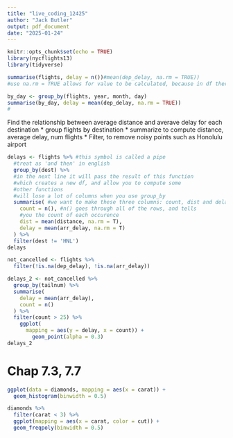 ```yaml
---
title: "live_coding_12425"
author: "Jack Butler"
output: pdf_document
date: "2025-01-24"
---
```


```r
knitr::opts_chunk$set(echo = TRUE)
library(nycflights13)
library(tidyverse)
```

```r
summarise(flights, delay = n())#mean(dep_delay, na.rm = TRUE))
#use na.rm = TRUE allows for value to be calculated, because in df there are NA values
```

```r
by_day <- group_by(flights, year, month, day)
summarise(by_day, delay = mean(dep_delay, na.rm = TRUE))
#
```
Find the relationship between average distance and averave delay for each destination
* group flights by destination
* summarize to compute distance, average delay, num flights
* Filter, to remove noisy points such as Honolulu airport
```r
delays <- flights %>% #this symbol is called a pipe
  #treat as 'and then' in english
  group_by(dest) %>%
  #in the next line it will pass the result of this function
  #which creates a new df, and allow you to compute some 
  #other functions
  #will lose a lot of columns when you use group_by
  summarise( #we want to make these three columns: count, dist and delay
    count = n(), #n() goes through all of the rows, and tells
    #you the count of each occurence
    dist = mean(distance, na.rm = T),
    delay = mean(arr_delay, na.rm = T)
  ) %>%
  filter(dest != 'HNL')
delays
```

```r
not_cancelled <- flights %>%
  filter(!is.na(dep_delay), !is.na(arr_delay))

delays_2 <- not_cancelled %>%
  group_by(tailnum) %>%
  summarise(
    delay = mean(arr_delay),
    count = n()
  ) %>%
  filter(count > 25) %>%
    ggplot(
      mapping = aes(y = delay, x = count)) +
        geom_point(alpha = 0.3)
delays_2
```

# Chap 7.3, 7.7
```r
ggplot(data = diamonds, mapping = aes(x = carat)) +
  geom_histogram(binwidth = 0.5)
```

```r
diamonds %>%
  filter(carat < 3) %>%
  ggplot(mapping = aes(x = carat, color = cut)) +
  geom_freqpoly(binwidth = 0.5)
```

